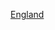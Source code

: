 {{template category
|type   = navbox
|topic  = [[英格蘭|英格蘭]]
|portal = 英格蘭
}}
[[Category:英國模板|England]]